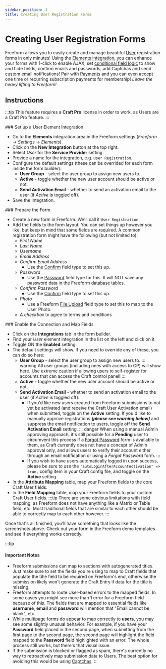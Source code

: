 ```yaml
---
sidebar_position: 1
title: Creating User Registration Forms
---
```




# Creating User Registration Forms <Badge type="pro" text="Pro" />

Freeform allows you to easily create and manage beautiful [User](https://craftcms.com/docs/5.x/system/user-management.html#public-registration-pro) registration forms in only minutes! Using the [Elements integration](../integrations/elements/#craft-users), you can enhance your forms with 1-click to enable AJAX, set [conditional field logic](../forms/conditional-rules/) to show and hide fields, confirm emails and passwords, add Captchas and send custom email notifications! Pair with [Payments](../integrations/payments/) and you can even accept one time or recurring subscription payments for membership! _Leave the heavy lifting to Freeform!_

## Instructions

:::tip
This feature requires a **Craft Pro** license in order to work, as Users are a Craft Pro feature.
:::

<VerticalStepWrapper>
<StepMarkdown>
### Set up a User Element Integration

- Go to the **Elements** integration area in the Freeform settings (_Freeform_ → _Settings_ → _Elements_).
- Click on the **New Integration** button at the top right.
- Select _User_ for the **Service Provider** setting.
- Provide a name for the integration, e.g. `User Registration`.
- Configure the default settings (these can be overrided for each form inside the form builder):
  - **User Group** - select the user group to assign new users to.
  - **Active** - toggle whether the new user account should be active or not.
  - **Send Activation Email** - whether to send an activation email to the user (if _Active_ is toggled off).
- Save the integration.

</StepMarkdown>
<StepMarkdown>
### Prepare the Form

- Create a new form in Freeform. We'll call it `User Registration`.
- Add the fields to the form layout. You can set things up however you like, but keep in mind that some fields are required. A common registration form might have the following (but not limited to):
  - _First Name_
  - _Last Name_
  - _Username_
  - _Email Address_
  - _Confirm Email Address_
    - Use the [Confirm](../forms/fields/#confirm) field type to set this up.
  - _Password_
    - Use the [Password](../forms/fields/#password) field type for this. It will NOT save any password data in the Freeform database tables.
  - _Confirm Password_
    - Use the [Confirm](../forms/fields/#confirm) field type to set this up.
  - _Photo_
    - Use a Freeform [File Upload](../forms/fields/#file-upload) field type to set this to map to the User Photo.
  - A _checkbox_ to agree to terms and conditions

</StepMarkdown>
<StepMarkdown>
### Enable the Connection and Map Fields

- Click on the **Integrations** tab in the form builder.
- Find your _User_ element integration in the list on the left and click on it.
- Toggle ON the **Enabled** setting.
- The default settings will show. If you need to override any of these, you can do so here:
  - **User Group** - select the user group to assign new users to.
    ::: warning
    All user groups (including ones with access to CP) will show here. Use extreme caution if allowing users to self-register for accounts that can access the Craft control panel!
    :::
  - **Active** - toggle whether the new user account should be active or not.
  - **Send Activation Email** - whether to send an activation email to the user (if _Active_ is toggled off).
    - If you'd like new users created from Freeform submissions to not yet be activated (and receive the Craft User Activation email) when submitted, toggle on the **Active** setting. If you'd like to manually approve registrations _**(please see warning below)**_ and suppress the email notification to users, toggle off the **Send Activation Email** setting.
      ::: danger
      When using a manual Admin approving approach, it's still possible for a **Pending** user to circumvent this process if a [Forgot Password](https://craftcms.com/knowledge-base/front-end-user-accounts#reset-password-forms) form is available to them, as Craft currently does not have a concept of Admin approval only, and allows users to verify their account either through an email notification or using a _Forgot Password_ form.
      :::
    - If you wish to have users automatically logged in upon success, please be sure to use the `'autoLoginAfterAccountActivation' => true,` config item in your Craft config file, and toggle on the **Active** setting.
- In the **Attribute Mapping** table, map your Freeform fields to the core Craft User fields.
- In the **Field Mapping** table, map your Freeform fields to your custom Craft User fields.
  :::tip
  There are some obvious limitations with field mapping, as Freeform does not have anything like a Matrix or Table field, etc. Most traditional fields that are similar to each other should be able to correctly map to each other however.
  :::

Once that's all finished, you'll have something that looks like the screenshots above. Check out your form in the Freeform demo templates and see if everything works correctly.

</StepMarkdown>
</VerticalStepWrapper>

:::tip

#### Important Notes

- Freeform submissions can map to sections with autogenerated titles. Just make sure to set the fields you're using to map to Craft fields that populate the title field to be required on Freeform's end, otherwise the submission likely won't generate the Craft Entry if data for the title is missing.
- Freeform attempts to route User-based errors to the mapped fields. In some cases you might see more than 1 error for a Freeform field because of this. The fields that are mapped to essential fields like **username**, **email** and **password** will mention that "Email cannot be blank", etc.
- While multipage forms do appear to map correctly to **users**, you may see some slightly unusual behavior. For example, if you have your **Password** field placed in the second page, when submitting from the first page to the second page, the second page will highlight the field mapped to the **Password** field highlighted with an error. The whole process still works, but there's that visual issue.
- If the submission is blocked or flagged as spam, there's currently no way to retroactively map submission data to Users. The best option for avoiding this would be using [Captchas](../integrations/#captchas-spam-protection).
  :::
